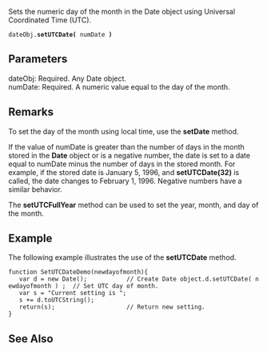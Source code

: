 Sets the numeric day of the month in the Date object using Universal Coordinated Time (UTC).

 dateObj.'''setUTCDate(''' numDate ''')'''

==Parameters==
; dateObj: Required. Any Date object.
; numDate: Required. A numeric value equal to the day of the month.

==Remarks==
To set the day of the month using local time, use the '''setDate''' method.

If the value of numDate is greater than the number of days in the month stored in the '''Date''' object or is a negative number, the date is set to a date equal to numDate minus the number of days in the stored month. For example, if the stored date is January 5, 1996, and '''setUTCDate(32)''' is called, the date changes to February 1, 1996. Negative numbers have a similar behavior.

The '''setUTCFullYear''' method can be used to set the year, month, and day of the month.


==Example==
The following example illustrates the use of the '''setUTCDate''' method.

 function SetUTCDateDemo(newdayofmonth){
    var d = new Date();           // Create Date object.d.setUTCDate( newdayofmonth ) ;  // Set UTC day of month.
    var s = "Current setting is ";
    s += d.toUTCString(); 
    return(s);                    // Return new setting.
 }

==See Also==

              

              

              

